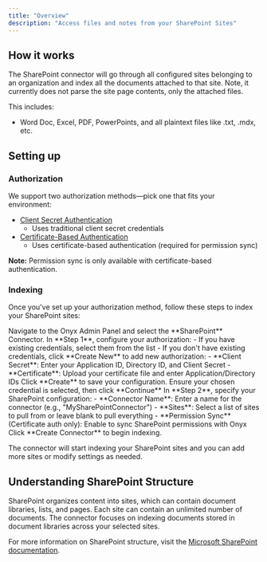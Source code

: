 ```yaml
---
title: "Overview"
description: "Access files and notes from your SharePoint Sites"
---
```


## How it works

The SharePoint connector will go through all configured sites belonging to an organization and index all the documents
attached to that site. Note, it currently does not parse the site page contents, only the attached files.

This includes:

- Word Doc, Excel, PDF, PowerPoints, and all plaintext files like .txt, .mdx, etc.

## Setting up

### Authorization

We support two authorization methods—pick one that fits your environment:

- [Client Secret Authentication](/admin/connectors/official/sharepoint/client-secret)
  - Uses traditional client
  secret credentials
- [Certificate-Based Authentication](/admin/connectors/official/sharepoint/certificate)
  - Uses certificate-based
  authentication (required for permission sync)

**Note:** Permission sync is only available with certificate-based authentication.

### Indexing

Once you've set up your authorization method, follow these steps to index your SharePoint sites:

<Steps>
  <Step title="Open SharePoint connector">
    Navigate to the Onyx Admin Panel and select the **SharePoint** Connector.
  </Step>

  <Step title="Configure authorization">
    In **Step 1**, configure your authorization:
    - If you have existing credentials, select them from the list
    - If you don't have existing credentials, click **Create New** to add new authorization:
    - **Client Secret**: Enter your Application ID, Directory ID, and Client Secret
    - **Certificate**: Upload your certificate file and enter Application/Directory IDs
  </Step>

  <Step title="Save configuration">
    Click **Create** to save your configuration.
  </Step>

  <Step title="Continue with selected credential">
    Ensure your chosen credential is selected, then click **Continue**
  </Step>

  <Step title="Specify SharePoint configuration">
    In **Step 2**, specify your SharePoint configuration:
    - **Connector Name**: Enter a name for the connector (e.g., "MySharePointConnector")
    - **Sites**: Select a list of sites to pull from or leave blank to pull everything
    - **Permission Sync** (Certificate auth only): Enable to sync SharePoint permissions with Onyx
  </Step>

  <Step title="Create connector">
    Click **Create Connector** to begin indexing.
  </Step>
</Steps>

The connector will start indexing your SharePoint sites and you can add more sites or modify settings as needed.

## Understanding SharePoint Structure

SharePoint organizes content into sites, which can contain document libraries, lists, and pages.
Each site can contain an unlimited number of documents.
The connector focuses on indexing documents stored in document libraries across your selected sites.

For more information on SharePoint structure,
visit the [Microsoft SharePoint documentation](https://docs.microsoft.com/en-us/sharepoint/).
